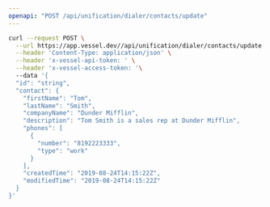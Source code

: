 ```yaml
---
openapi: "POST /api/unification/dialer/contacts/update"
---
```


<RequestExample>

```bash Request
curl --request POST \
  --url https://app.vessel.dev//api/unification/dialer/contacts/update \
  --header 'Content-Type: application/json' \
  --header 'x-vessel-api-token: ' \
  --header 'x-vessel-access-token: '\ 
  --data '{
  "id": "string",
  "contact": {
    "firstName": "Tom",
    "lastName": "Smith",
    "companyName": "Dunder Mifflin",
    "description": "Tom Smith is a sales rep at Dunder Mifflin",
    "phones": [
      {
        "number": "8192223333",
        "type": "work"
      }
    ],
    "createdTime": "2019-08-24T14:15:22Z",
    "modifiedTime": "2019-08-24T14:15:22Z"
  }
}'
```

</RequestExample>


      